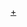{{Navbox
|state = autocollapse <!--autocollapse、uncollapsed、collapsed、plain、off-->
|tracking = <includeonly>no</includeonly>
|name  =2019冠狀病毒病澳門疫情
|title ={{MAC}}[[2019冠狀病毒病澳門疫情|2019冠狀病毒病疫情]]
|titlestyle = background:#8BC2B5
|belowstyle = background:#8BC2B5
|listclass = hlist
| group1 = [[2019冠狀病毒病澳門疫情病例|個案]]及相關條目
| list1 = 
* [[2019冠狀病毒病澳門疫情病例|確診病例資料]]
* [[2019冠狀病毒病澳門疫情統計|確診病例統計]]
{{Navbox subgroup
   |group1 = 聚集性疫情
   |list1 = 
* [[2021年南京祿口國際機場2019冠狀病毒病聚集性疫情對澳門的影響|家庭群組]]
* [[2021年澳門2019冠狀病毒病聚集性疫情|保安及裝修群組]]
** [[2021年澳門2019冠狀病毒病聚集性疫情期間澳門本地防疫及醫療安排|防疫及醫療安排]]
** [[2021年澳門2019冠狀病毒病聚集性疫情相關爭議|相關爭議]]
* [[2022年澳門2019冠狀病毒病聚集性疫情|2022年]]
** [[2022年澳門2019冠狀病毒病聚集性疫情澳門本地防疫及醫療安排|防疫及醫療安排]]
** [[2022年澳門2019冠狀病毒病聚集性疫情相關反應與影響|反應與影響]]
** [[2022年澳門2019冠狀病毒病聚集性疫情相關爭議|相關爭議]]
   |group2 = 大型應對預案
   |list2 = 
* [[澳門特別行政區政府應對大規模2019冠狀病毒病疫情應急處置預案]]
}}
| group2 = 应对机构
| list2 = 
* [[新型冠狀病毒感染應變協調中心]]
** [[澳門特別行政區政府衛生局|衛生局]]
* [[仁伯爵綜合醫院]]
* [[公共衛生臨床中心]]
* [[民防行動中心]]

| group3 = 相关人物
| list3 = 
* [[賀一誠]]
* [[歐陽瑜]]
* [[黃少澤]]
* [[李偉成]]
* [[羅奕龍]]
* [[戴華浩]]
* [[梁亦好]]
* [[陳露 (澳門)|陳露]]
* [[藍同好]]
* [[李德輝]]
| group4 = 相關安排、措施及影響
| list4 = 
* [[2019冠狀病毒病澳門疫情各個國家或地區對澳門與澳門本土的入境限制|出入境限制措施]]
* [[2019冠狀病毒病澳門疫情相關反應與影響|反應與影響]]
** [[2019冠狀病毒病澳門疫情相關反應與影響 (2019年12月至2020年全年)|2019年12月至2020年全年]]
** [[2019冠狀病毒病澳門疫情相關反應與影響 (2021年)|2021年]]
** [[2019冠狀病毒病澳門疫情相關反應與影響 (2022年1月至3月)|2022年1月至3月]]
** [[2019冠狀病毒病澳門疫情相關反應與影響 (2022年)|2022年4月至6月]]
** [[2022年澳門2019冠狀病毒病聚集性疫情相關反應與影響|2022年聚集性疫情]]
* [[2019冠狀病毒病澳門疫情相關安排|安排]]
** [[2019冠狀病毒病澳門疫情相關交通安排|公共交通調整及特別醫學專車]]
* [[2019冠狀病毒病澳門疫情防疫及醫療安排|防疫及醫療措施]]
** [[2019冠狀病毒病澳門疫情相關安排之病毒檢測計劃|病毒檢測計劃]]
** [[2019冠狀病毒病澳門疫情相關安排之隔離措施|隔離措施]]
** [[澳門健康碼]]
** [[澳門2019冠狀病毒病疫苗接種計劃|疫苗接種計劃]]
* [[2019冠狀病毒病澳門疫情經濟援助措施|經濟援助措施]]
** [[中小企業銀行貸款利息補貼計劃]]
** [[電子消費優惠計劃]]
** [[澳人食住遊]]
* [[2019冠狀病毒病澳門疫情相關經濟影響|經濟影響]]
**[[2019冠狀病毒病澳門疫情相關經濟影響 (2020年)|2020年]]
**[[2019冠狀病毒病澳門疫情相關經濟影響 (2021年)|2021年]]
**[[2021年澳門2019冠狀病毒病聚集性疫情#澳門本地相關經濟影響|2021年聚集性疫情]]
| group6 = 相關大型活動 
| list6 = 
{{Navbox subgroup
  |state = autocollapse <!--autocollapse、uncollapsed、collapsed、plain、off-->
  |tracking = <includeonly>no</includeonly>
  |bodystyle = background: #f9f9f9;
  |liststyle = text-align:left;
  |groupstyle = background-color:#eee; width: 5%; text-align: center; vertical-align: center;
  |group1 = 2020年
  |list1 = 
{{Navbox subgroup
   |group1 = 照常舉行
   |list1 = 
* 1月下旬：[[澳門農曆春節年宵市場]] (提前於年三十晚上8時結束)
* 1月下旬至2月上旬：[[澳門和氹仔農曆新年炮竹煙花燃放區]]
* 9月26日至10月31日：[[澳門光影節]]
* 10月：[[澳門國際煙花比賽匯演|月滿琴澳國慶煙花匯演]] (10月1日)、[[澳門國際音樂節]]
* 11月13日至27日：[[澳門美食節]]
* 11月18日至20日：[[澳門格蘭披治大賽車]]
* 12月3日：[[澳門國際馬拉松]]
   |group2 = 活動取消
   |list2 = 
* [[澳門農曆新年花車巡遊匯演]] (原定正月大年初三及大年初八)
* [[澳門農曆新年煙花表演]](原定正月大年初三)
* [[澳門藝術節]] (原定2020年5月)
* [[澳門國際電影節]] (改為網上舉行)
* [[澳門除夕倒數活動|澳門除夕倒數晚會]]
}}
  |group2 = 2021年
  |list2 = 
{{Navbox subgroup
   |group1 = 照常舉行
   |list1 = 
* 4月：[[澳門國際十公里長跑賽]]
* 5月：[[澳門藝術節]]
* 9月12日：[[2021年澳門立法會選舉]] 
* 11月19日至21日：[[澳門格蘭披治大賽車]] 
* 11月19日至12月5日：[[澳門美食節]] 
* 12月4日至2022年1月16日：[[澳門光影節]]
* 12月5日：[[澳門國際馬拉松]]
   |group2 = 活動延期
   |list2 = 
* 12月：[[翱遊澳門無人機表演盛會]](原定10月，現延期12月逢周六及12月20日進行)
* 12月10日至12日：[[澳門國際貿易投資展覽會]] (原定10月下旬)
   |group3 = 活動取消
   |list3 = 
* [[澳門農曆春節年宵市場]]
* [[澳門和氹仔農曆新年炮竹煙花燃放區]]
* [[澳門農曆新年花車巡遊匯演]] (原定正月大年初三及大年初八)
* [[澳門農曆新年煙花表演]] (原定正月大年初三)
* [[澳門國際音樂節]] 
* [[澳門國際電影節]] (改為網上舉行)
* [[澳門除夕倒數活動|澳門除夕倒數晚會]]
}}
  |group3 = 2022年
  |list3 = 
{{Navbox subgroup
   |group1 = 照常舉行
   |list1 =
* 1月13至16日：[[澳門國際帆船賽]] (原定於1月16日舉行的觀賽活動取消)
* 1月25日 (年廿三) 至 2月1日 (年初一)：[[澳門農曆春節年宵市場]]
* 1月31日 (年廿九) 至 2月6日 (年初六)：[[澳門和氹仔農曆新年炮竹煙花燃放區]]
* 2月3日及12日（年初三及正月十二）：[[澳門農曆新年花車巡遊匯演]] 
* 2月3日（年初三）、2月7日（年初七）及2月15日（元宵節）：[[澳門農曆新年煙花表演]]
* 2月12日至20日：[[一意一心馬拉松音樂會]]
* 5月上旬：[[翱遊澳門無人機表演盛會|2022年翱遊澳門無人機表演盛會]]
   |group2 = 活動取消
   |list2 =
* [[澳門國際十公里長跑賽]] (原定3月20日)
* 第四十一屆[[澳門綠化週]] (3月20日至27日)
* 澳門婦女體育嘉年華 (原定3月27日)
   |group3 = 延期舉行
   |list3 =
* [[澳門國際環保合作發展論壇及展覽]] (原定3月下旬延至8月中旬)
   |group4 = [[無觀眾比賽|閉門進行]]
   |list4 =
*  2021/2022年度[[教育及青年發展局]]各學界活動及比賽 (3月21日至4月28日)
}}
}}
| group7 = 相關爭議
| list7 = 
*[[2019冠狀病毒病澳門疫情相關爭議]]
** [[2019冠狀病毒病澳門疫情相關爭議 (2020年1月至5月)|2020年1月至5月]]
** [[2019冠狀病毒病澳門疫情相關爭議 (2020年6月至11月)|2020年6月至11月]]
** [[2019冠狀病毒病澳門疫情相關爭議 (2021年)|2021年]]
* [[澳門境內水貨客問題]]
*[[2021年澳門2019冠狀病毒病聚集性疫情相關爭議|保安及裝修群組疫情相關爭議]]
*[[2022年澳門2019冠狀病毒病聚集性疫情相關爭議|2022年澳門聚集性疫情相關爭議]]

| below = 
}}<noinclude>
[[Category:2019冠狀病毒病澳門疫情|+]]
</noinclude>